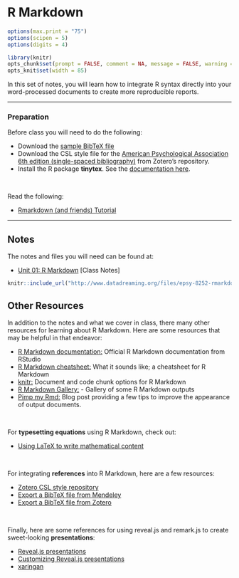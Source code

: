 # R Markdown {#rmarkdown}

```r
options(max.print = "75")
options(scipen = 5)
options(digits = 4)

library(knitr)
opts_chunk$set(prompt = FALSE, comment = NA, message = FALSE, warning = FALSE, tidy = FALSE, fig.align = 'center')
opts_knit$set(width = 85)
```



In this set of notes, you will learn how to integrate R syntax directly into your word-processed documents to create more reproducible reports. 

---

### Preparation {-}

Before class you will need to do the following:

- Download the [sample BibTeX file](https://github.com/zief0002/epsy-8252/raw/master/notes/s19-01-r-markdown/myBibliography.bib)
- Download the CSL style file for the [American Psychological Association 6th edition (single-spaced bibliography)](https://www.zotero.org/styles) from Zotero's repository.
- Install the R package **tinytex**. See the [documentation here](https://yihui.name/tinytex/).

<br />

Read the following:

- [Rmarkdown (and friends) Tutorial](http://www.flutterbys.com.au/stats/tut/tut17.5.html#h2_1)

---



## Notes {-}

The notes and files you will need can be found at:

- [Unit 01: R Markdown](https://github.com/zief0002/epsy-8252/raw/master/notes/s19-01-r-markdown/01-r-markdown.pdf) [Class Notes]


```r
knitr::include_url("http://www.datadreaming.org/files/epsy-8252-rmarkdown/index.html")
```


## Other Resources {-}

In addition to the notes and what we cover in class, there many other resources for learning about R Markdown. Here are some resources that may be helpful in that endeavor:

- [R Markdown documentation:](http://rmarkdown.rstudio.com/) Official R Markdown documentation from RStudio
- [R Markdown cheatsheet:](https://www.rstudio.com/wp-content/uploads/2015/02/rmarkdown-cheatsheet.pdf) What it sounds like; a cheatsheet for R Markdown
- [knitr:](http://yihui.name/knitr/) Document and code chunk options for R Markdown
- [R Markdown Gallery:](https://rmarkdown.rstudio.com/gallery.html) - Gallery of some R Markdown outputs
- [Pimp my Rmd:](https://holtzy.github.io/Pimp-my-rmd/) Blog post providing a few tips to improve the appearance of output documents.


<br />

For **typesetting equations** using R Markdown, check out: 

- [Using LaTeX to write mathematical content](https://en.wikibooks.org/wiki/LaTeX/Mathematics)


<br />

For integrating **references** into R Markdown, here are a few resources:

- [Zotero CSL style repository](https://www.zotero.org/styles)
- [Export a BibTeX file from Mendeley](http://blog.mendeley.com/2012/03/24/how-to-series-generate-bibtex-files-for-your-collections-for-use-in-latex-part-3-of-12/)
- [Export a BibTeX file from Zotero](http://libguides.mit.edu/c.php?g=176000&p=1159208#3)


<br />

Finally, here are some references for using reveal.js and remark.js to create sweet-looking **presentations**:

- [Reveal.js presentations](http://rmarkdown.rstudio.com/revealjs_presentation_format.html)
- [Customizing Reveal.js presentations](https://logfc.wordpress.com/2015/06/24/presentations-in-rmarkdown/)
- [xaringan](https://github.com/yihui/xaringan)




